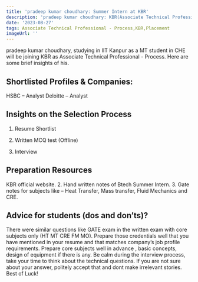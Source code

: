 ```yaml
---
title: 'pradeep kumar choudhary: Summer Intern at KBR'
description: 'pradeep kumar choudhary: KBR(Associate Technical Professional - Process)'
date: '2023-08-27'
tags: Associate Technical Professional - Process,KBR,Placement
imageUrl: ''
---
```


pradeep kumar choudhary, studying in IIT Kanpur as a MT student in CHE will be joining KBR as Associate Technical Professional - Process. Here are some brief insights of his.

## Shortlisted Profiles & Companies:
HSBC – Analyst
Deloitte – Analyst

## Insights on the Selection Process
1) Resume Shortlist
2) Written MCQ test (Offline)

3) Interview

##  Preparation Resources
KBR official website.
2. Hand written notes of Btech Summer Intern.
3. Gate notes for subjects like – Heat Transfer, Mass transfer, Fluid Mechanics and CRE.

## Advice for students (dos and don’ts)? 
There were similar questions like GATE exam in the written exam with core subjects only (HT
MT CRE FM MO). Prepare those credentials well that you have mentioned in your resume
and that matches company’s job profile requirements. Prepare core subjects well in advance
, basic concepts, design of equipment if there is any. Be calm during the interview process,
take your time to think about the technical questions. If you are not sure about your answer,
politely accept that and dont make irrelevant stories.
Best of Luck!

